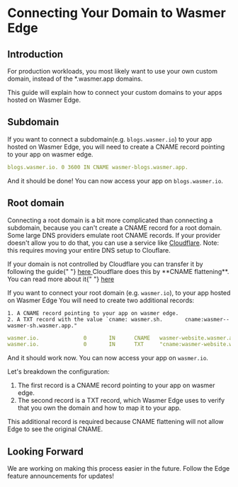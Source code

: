 
# Connecting Your Domain to Wasmer Edge

## Introduction

For production workloads, you most likely want to use your own custom domain, instead of the \*.wasmer.app domains.

This guide will explain how to connect your custom domains to your apps hosted on Wasmer Edge.

## Subdomain

If you want to connect a subdomain(e.g. `blogs.wasmer.io`) to your app hosted on Wasmer Edge, you will need to create a CNAME record pointing to your app on wasmer edge.

```yaml
blogs.wasmer.io. 0 3600 IN CNAME wasmer-blogs.wasmer.app.
```

And it should be done! You can now access your app on `blogs.wasmer.io`.

## Root domain

Connecting a root domain is a bit more complicated than connecting a subdomain, because you can't create a CNAME record for a root domain.
Some large DNS providers emulate root CNAME records. If your provider doesn't allow you to do that, you can use a service like [Cloudflare](https://www.cloudflare.com/).
Note: this requires moving your entire DNS setup to Clouflare.

<Callout type="default" emoji="⚠️">
  If your domain is not controlled by Cloudflare you can transfer it by
  following the guide{" "}
  <a href="https://developers.cloudflare.com/registrar/get-started/transfer-domain-to-cloudflare/">
    here
  </a>
</Callout>

<Callout type="info" emoji="ℹ️">
  Cloudflare does this by **CNAME flattening**. You can read more about it{" "}
  <a href="https://blog.cloudflare.com/introducing-cname-flattening-rfc-compliant-cnames-at-a-domains-root/">
    here
  </a>
</Callout>

If you want to connect your root domain (e.g. `wasmer.io`), to your app hosted on Wasmer Edge
You will need to create two additional records:

    1. A CNAME record pointing to your app on wasmer edge.
    2. A TXT record with the value `cname: wasmer.sh.       cname:wasmer--wasmer-sh.wasmer.app."

```yaml
wasmer.io.              0       IN      CNAME   wasmer-website.wasmer.app
wasmer.io.              0       IN      TXT     "cname:wasmer-website.wasmer.app"
```

And it should work now. You can now access your app on `wasmer.io`.

Let's breakdown the configuration:

1. The first record is a CNAME record pointing to your app on wasmer edge.
2. The second record is a TXT record, which Wasmer Edge uses to verify that you own the domain and how to map it to your app.

This additional record is required because CNAME flattening will not allow Edge to see the original CNAME.

## Looking Forward

We are working on making this process easier in the future. Follow the Edge feature announcements for updates!
